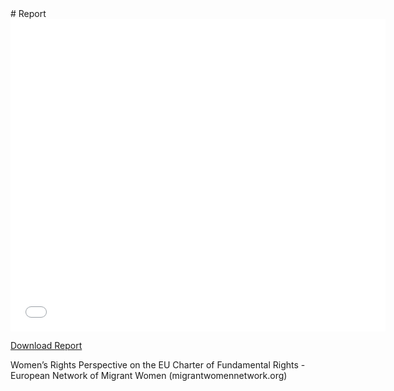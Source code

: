 
<Report>
# Report

<iframe src="/public/images/FULFIL_Report2024.pdf" width="600" height="500" frameborder="0"></iframe>

<a href="/public/images/FULFIL_Report2024.pdf" target="_blank">Download Report</a>

Women’s Rights Perspective on the EU Charter of Fundamental Rights - European Network of Migrant Women (migrantwomennetwork.org)

</Report>
